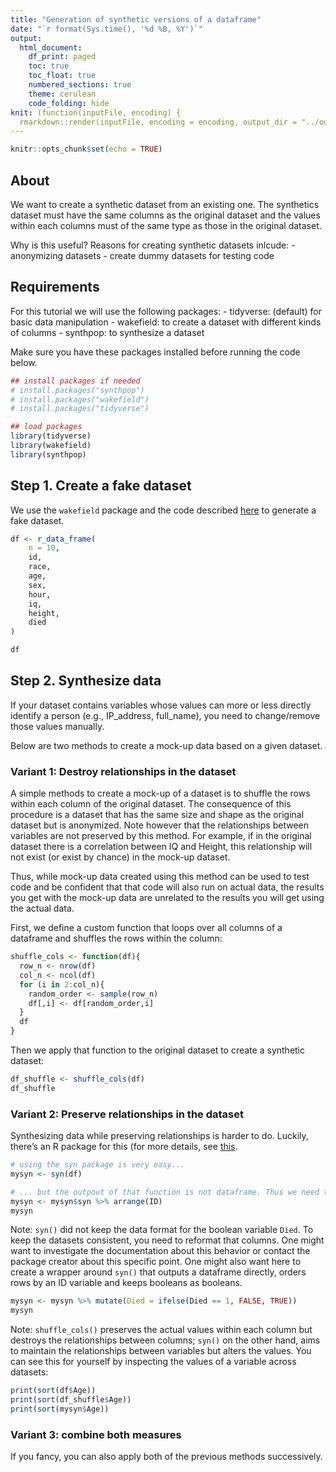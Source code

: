 ```yaml
---
title: "Generation of synthetic versions of a dataframe"
date: "`r format(Sys.time(), '%d %B, %Y')`"
output:
  html_document:
    df_print: paged
    toc: true
    toc_float: true
    numbered_sections: true
    theme: cerulean
    code_folding: hide
knit: (function(inputFile, encoding) {
  rmarkdown::render(inputFile, encoding = encoding, output_dir = "../outputs/R_notebook/") })
---
```




```r
knitr::opts_chunk$set(echo = TRUE)
```



## About

We want to create a synthetic dataset from an existing one. The synthetics dataset must have the same columns as the original dataset and the values within each columns must of the same type as those in the original dataset.


Why is this useful?
Reasons for creating synthetic datasets inlcude:
  - anonymizing datasets
  - create dummy datasets for testing code

## Requirements

For this tutorial we will use the following packages:
 - tidyverse: (default) for basic data manipulation
 - wakefield: to create a dataset with different kinds of columns
 - synthpop: to synthesize a dataset

Make sure you have these packages installed before running the code below.

```r

## install packages if needed
# install.packages("synthpop")
# install.packages("wakefield")
# install.packages("tidyverse")

## load packages
library(tidyverse)
library(wakefield)
library(synthpop)

```


## Step 1. Create a fake dataset

We use the `wakefield` package and the code described [here](https://github.com/trinker/wakefield) to generate a fake dataset.



```r

df <- r_data_frame(
    n = 10,
    id,
    race,
    age,
    sex,
    hour,
    iq,
    height,
    died
)

df

```


## Step 2. Synthesize data

If your dataset contains variables whose values can more or less directly identify a person (e.g., IP_address, full_name), you need to change/remove those values manually.

Below are two methods to create a mock-up data based on a given dataset.


### Variant 1: Destroy relationships in the dataset

A simple methods to create a mock-up of a dataset is to shuffle the rows within each column of the original dataset. The consequence of this procedure is a dataset that has the same size and shape as the original dataset but is anonymized. Note however that the relationships between variables are not preserved by this method. For example, if in the original dataset there is a correlation between IQ and Height, this relationship will not exist (or exist by chance) in the mock-up dataset. 

Thus, while mock-up data created using this method can be used to test code and be confident that that code will also run on actual data, the results you get with the mock-up data are unrelated to the results you will get using the actual data.

First, we define a custom function that loops over all columns of a dataframe and shuffles the rows within the column:

```r
shuffle_cols <- function(df){
  row_n <- nrow(df)
  col_n <- ncol(df)
  for (i in 2:col_n){
    random_order <- sample(row_n)
    df[,i] <- df[random_order,i]
  }
  df  
}
```


Then we apply that function to the original dataset to create a synthetic dataset:
```r
df_shuffle <- shuffle_cols(df)
df_shuffle
```

### Variant 2: Preserve relationships in the dataset

Synthesizing data while preserving relationships is harder to do. Luckily, there's an R package for this (for more details, see [this](https://www.synthpop.org.uk/get-started.html).

```r
# using the syn package is very easy...
mysyn <- syn(df)

# ... but the outpout of that function is not dataframe. Thus we need to extract data from mysyn (and arrange it by ID)
mysyn <- mysyn$syn %>% arrange(ID)
mysyn
```

Note: `syn()` did not keep the data format for the boolean variable `Died`. To keep the datasets consistent, you need to reformat that columns. One might want to investigate the documentation about this behavior or contact the package creator about this specific point. One might also want here to create a wrapper around `syn()` that outputs a dataframe directly, orders rows by an ID variable and keeps booleans as booleans. 


```r
mysyn <- mysyn %>% mutate(Died = ifelse(Died == 1, FALSE, TRUE))
mysyn
```

Note: `shuffle_cols()` preserves the actual values within each column but destroys the relationships between columns; `syn()` on the other hand, aims to maintain the relationships between variables but alters the values. You can see this for yourself by inspecting the values of a variable across datasets: 

```r
print(sort(df$Age))    
print(sort(df_shuffle$Age))    
print(sort(mysyn$Age))
```


### Variant 3: combine both measures

If you fancy, you can also apply both of the previous methods successively.


